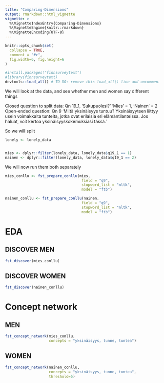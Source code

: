 ```yaml
---
title: "Comparing-Dimensions"
output: rmarkdown::html_vignette
vignette: >
  %\VignetteIndexEntry{Comparing-Dimensions}
  %\VignetteEngine{knitr::rmarkdown}
  %\VignetteEncoding{UTF-8}
---
```


```r
knitr::opts_chunk$set(
  collapse = TRUE,
  comment = "#>", 
  fig.width=6, fig.height=6
)
```

```r
#install.packages("finnsurveytext")
#library(finnsurveytext)
devtools::load_all() # TO-DO: remove this load_all() line and uncomment the library() line. 
```

We will look at the data, and see whether men and women say different things 

Closed question to split data: Qn 19_1, 'Sukupuolesi?'
  'Mies' = 1, 'Nainen' = 2
Open-ended question: Qn 9 'Miltä yksinäisyys tuntuu? Yksinäisyyteen liittyy usein voimakkaita tunteita, jotka ovat erilaisia eri elämäntilanteissa. Jos haluat, voit kertoa yksinäisyyskokemuksiasi tässä.'

So we will split 
```r
lonely <- lonely_data


mies <- dplyr::filter(lonely_data, lonely_data$q19_1 == 1) 
nainen <- dplyr::filter(lonely_data, lonely_data$q19_1 == 2)
```

We will now run them both separately 

```r
mies_conllu <- fst_prepare_conllu(mies, 
                                   field = "q9", 
                                   stopword_list = "nltk", 
                                   model = "ftb")

nainen_conllu <- fst_prepare_conllu(nainen, 
                                   field = "q9", 
                                   stopword_list = "nltk", 
                                   model = "ftb")
```


# EDA
## DISCOVER MEN
```r
fst_discover(mies_conllu)
```

## DISCOVER WOMEN
```r
fst_discover(nainen_conllu)
```




# Concept network
## MEN
```r
fst_concept_network(mies_conllu, 
                    concepts = "yksinäisyys, tunne, tuntea")
```

## WOMEN
```r
fst_concept_network(nainen_conllu, 
                    concepts = "yksinäisyys, tunne, tuntea", 
                    threshold=5)
```


